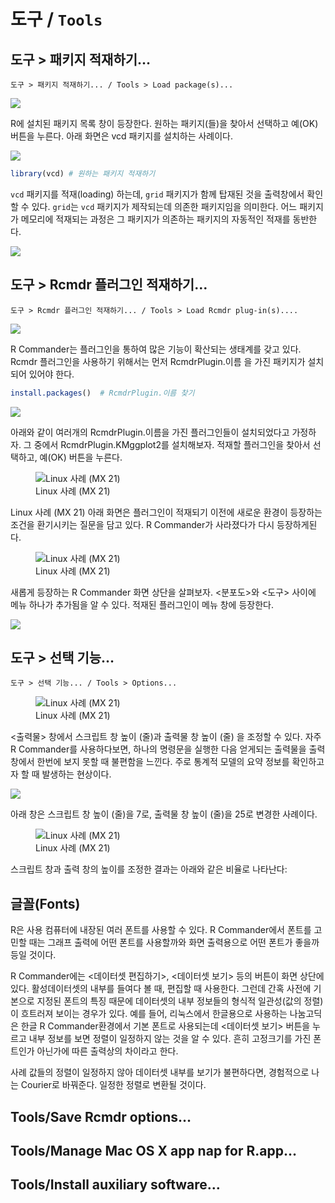 # 도구 / `Tools`


## 도구 > 패키지 적재하기...

`도구 > 패키지 적재하기... / Tools > Load package(s)...`


![](fig/tools-load-pkg-01.png)

R에 설치된 패키지 목록 창이 등장한다. 원하는 패키지(들)을 찾아서 선택하고 예(OK) 버튼을 누른다. 아래 화면은 vcd 패키지를 설치하는 사례이다.

![](fig/tools-load-pkg-02.png)

```r

library(vcd) # 원하는 패키지 적재하기

```

`vcd` 패키지를 적재(loading) 하는데, `grid` 패키지가 함께 탑재된 것을 출력창에서 확인할 수 있다. 
`grid`는 `vcd` 패키지가 제작되는데 의존한 패키지임을 의미한다. 
어느 패키지가 메모리에 적재되는 과정은 그 패키지가 의존하는 패키지의 자동적인 적재를 동반한다.

![](fig/tools-load-pkg-03.png)


## 도구 > Rcmdr 플러그인 적재하기...

`도구 > Rcmdr 플러그인 적재하기... / Tools > Load Rcmdr plug-in(s)....`

![](fig/tools-load-plugin-01.png)

R Commander는 플러그인을 통하여 많은 기능이 확산되는 생태계를 갖고 있다. Rcmdr 플러그인을 사용하기 위해서는 먼저 RcmdrPlugin.이름 을 가진 패키지가 설치되어 있어야 한다.

```r
install.packages()	# RcmdrPlugin.이름 찾기
```

![](fig/tools-load-plugin-02.png)

아래와 같이 여러개의 RcmdrPlugin.이름을 가진 플러그인들이 설치되었다고 가정하자. 그 중에서 RcmdrPlugin.KMggplot2를 설치해보자. 적재할 플러그인을 찾아서 선택하고, 예(OK) 버튼을 누른다.  

![Linux 사례 (MX 21)](fig/tools-load-plugin-03.png)

Linux 사례 (MX 21)
아래 화면은 플러그인이 적재되기 이전에 새로운 환경이 등장하는 조건을 환기시키는 질문을 담고 있다. R Commander가 사라졌다가 다시 등장하게된다.

![Linux 사례 (MX 21)](fig/tools-load-plugin-04.png)


새롭게 등장하는 R Commander 화면 상단을 살펴보자. <분포도>와 <도구> 사이에 메뉴 하나가 추가됨을 알 수 있다. 적재된 플러그인이 메뉴 창에 등장한다.

![](fig/tools-load-plugin-05.png)

## 도구 > 선택 기능...

`도구 > 선택 기능... / Tools > Options...`

![Linux 사례 (MX 21)](fig/tools-options-01.png)

<출력물> 창에서 스크립트 창 높이 (줄)과 출력물 창 높이 (줄) 을 조정할 수 있다. 자주 R Commander를 사용하다보면, 하나의 명령문을 실행한 다음 얻게되는 출력물을 출력창에서 한번에 보지 못할 때 불편함을 느낀다. 주로 통계적 모델의 요약 정보를 확인하고자 할 때 발생하는 현상이다.

![](fig/tools-options-02.png)

아래 창은 스크립트 창 높이 (줄)을 7로, 출력물 창 높이 (줄)을 25로 변경한 사례이다.


![Linux 사례 (MX 21)](fig/tools-options-03.png)


스크립트 창과 출력 창의 높이를 조정한 결과는 아래와 같은 비율로 나타난다:

## 글꼴(Fonts)

R은 사용 컴퓨터에 내장된 여러 폰트를 사용할 수 있다. R Commander에서 폰트를 고민할 때는 그래프 출력에 어떤 폰트를 사용할까와 화면 출력용으로 어떤 폰트가 좋을까 등일 것이다. 


R Commander에는 <데이터셋 편집하기>, <데이터셋 보기> 등의 버튼이 화면 상단에 있다. 활성데이터셋의 내부를 들여다 볼 때, 편집할 때 사용한다. 그런데 간혹 사전에 기본으로 지정된 폰트의 특징 때문에 데이터셋의 내부 정보들의 형식적 일관성(값의 정렬)이 흐트러져 보이는 경우가 있다. 예를 들어, 리눅스에서 한글용으로 사용하는 나눔고딕은 한글 R Commander환경에서 기본 폰트로 사용되는데 <데이터셋 보기> 버튼을 누르고 내부 정보를 보면 정렬이 일정하지 않는 것을 알 수 있다. 흔히 고정크기를 가진 폰트인가 아닌가에 따른 출력상의 차이라고 한다.

 

사례 값들의 정렬이 일정하지 않아 데이터셋 내부를 보기가 불편하다면, 경험적으로 나는 Courier로 바꿔준다. 일정한 정렬로 변환될 것이다. 

## Tools/Save Rcmdr options...

## Tools/Manage Mac OS X app nap for R.app...

## Tools/Install auxiliary software...


